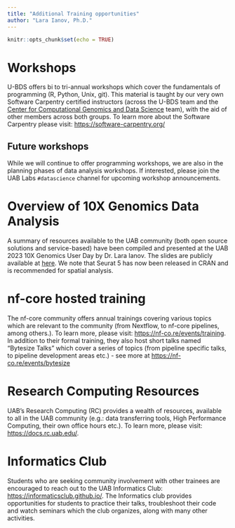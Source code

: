 ```yaml
---
title: "Additional Training opportunities"
author: "Lara Ianov, Ph.D."
---
```


```r
knitr::opts_chunk$set(echo = TRUE)
```

# Workshops

U-BDS offers bi to tri-annual workshops which cover the fundamentals of programming (R, Python, Unix, git). This material is taught by our very own Software Carpentry certified instructors (across the U-BDS team and the [Center for Computational Genomics and Data Science](https://sites.uab.edu/cgds/) team), with the aid of other members across both groups. To learn more about the Software Carpentry please visit: <https://software-carpentry.org/>

## Future workshops

While we will continue to offer programming workshops, we are also in the planning phases of data analysis workshops. If interested, please join the UAB Labs `#datascience` channel for upcoming workshop announcements.

# Overview of 10X Genomics Data Analysis

A summary of resources available to the UAB community (both open source solutions and service-based) have been compiled and presented at the UAB 2023 10X Genomics User Day by Dr. Lara Ianov. The slides are publicly available at [here](https://docs.google.com/presentation/d/1C8sgPWRz81AYTSgY6M3kk3YWaLsDYcZPtVmIp55ub4E/edit?usp=sharing). We note that Seurat 5 has now been released in CRAN and is recommended for spatial analysis.

# nf-core hosted training

The nf-core community offers annual trainings covering various topics which are relevant to the community (from Nextflow, to nf-core pipelines, among others.). To learn more, please visit: <https://nf-co.re/events/training>. In addition to their formal training, they also host short talks named "Bytesize Talks" which cover a series of topics (from pipeline specific talks, to pipeline development areas etc.) - see more at <https://nf-co.re/events/bytesize>

# Research Computing Resources

UAB's Research Computing (RC) provides a wealth of resources, available to all in the UAB community (e.g.: data transferring tools, High Performance Computing, their own office hours etc.). To learn more, please visit: <https://docs.rc.uab.edu/>.

# Informatics Club

Students who are seeking community involvement with other trainees are encouraged to reach out to the UAB Informatics Club: <https://informaticsclub.github.io/>. The Informatics club provides opportunities for students to practice their talks, troubleshoot their code and watch seminars which the club organizes, along with many other activities.